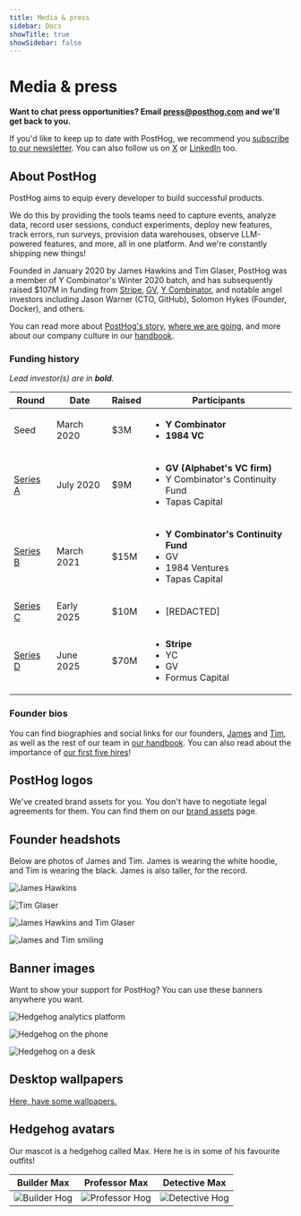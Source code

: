 ```yaml
---
title: Media & press
sidebar: Docs
showTitle: true
showSidebar: false
---
```


# Media & press

**Want to chat press opportunities? Email [press@posthog.com](mailto:press@posthog.com) and we'll get back to you.**

If you'd like to keep up to date with PostHog, we recommend you [subscribe to our newsletter](https://newsletter.posthog.com/subscribe). You can also follow us on [X](https://x.com/posthog) or [LinkedIn](https://www.linkedin.com/company/posthog) too.

## About PostHog

PostHog aims to equip every developer to build successful products.

We do this by providing the tools teams need to capture events, analyze data, record user sessions, conduct experiments, deploy new features, track errors, run surveys, provision data warehouses, observe LLM-powered features, and more, all in one platform. And we're constantly shipping new things!

Founded in January 2020 by James Hawkins and Tim Glaser, PostHog was a member of Y Combinator's Winter 2020 batch, and has subsequently raised $107M in funding from [Stripe](https://stripe.com/), [GV](https://www.gv.com/), [Y Combinator](https://www.ycombinator.com/), and notable angel investors including Jason Warner (CTO, GitHub), Solomon Hykes (Founder, Docker), and others.

You can read more about [PostHog's story](/handbook/story), [where we are going](/handbook/future), and more about our company culture in our [handbook](/handbook).

### Funding history

_Lead investor(s) are in **bold**._

| Round                                                         | Date       | Raised | Participants                                                                                                                          |
| ------------------------------------------------------------- | ---------- | ------ | ------------------------------------------------------------------------------------------------------------------------------------- |
| Seed                                                          | March 2020 | $3M    | <ul class="my-0"><li><strong>Y Combinator</strong></li><li><strong>1984 VC</strong></li></ul>                                         |
| [Series A](/blog/posthog-announces-9-million-dollar-series-A) | July 2020  | $9M    | <ul class="my-0"><li><strong>GV (Alphabet's VC firm)</strong></li><li>Y Combinator's Continuity Fund</li><li>Tapas Capital</li></ul>  |
| [Series B](/blog/15-million-series-b)                         | March 2021 | $15M   | <ul class="my-0"><li><strong>Y Combinator's Continuity Fund</strong></li><li>GV</li><li>1984 Ventures</li><li>Tapas Capital</li></ul> |
| [Series C](/blog/series-d#what-about-the-series-c)            | Early 2025 | $10M   | <ul class="my-0"><li>[REDACTED]</li></ul>                                                                                             |
| [Series D](/blog/series-d)                                    | June 2025  | $70M   | <ul class="my-0"><li><strong>Stripe</strong></li><li>YC</li><li>GV</li><li>Formus Capital</li></ul>                                   |

### Founder bios

You can find biographies and social links for our founders, [James](/community/profiles/27732) and [Tim](/community/profiles/27730), as well as the rest of our team in [our handbook](/people). You can also read about the importance of [our first five hires](/blog/posthog-first-five)!

## PostHog logos

We've created brand assets for you. You don't have to negotiate legal agreements for them. You can find them on our [brand assets](/handbook/company/brand-assets) page.

## Founder headshots

Below are photos of James and Tim. James is wearing the white hoodie, and Tim is wearing the black. James is also taller, for the record.

![James Hawkins](https://res.cloudinary.com/dmukukwp6/image/upload/v1719914494/posthog.com/contents/DSC06385_1.jpg)

![Tim Glaser](https://res.cloudinary.com/dmukukwp6/image/upload/v1719914505/posthog.com/contents/DSC07325_1.jpg)

![James Hawkins and Tim Glaser](https://res.cloudinary.com/dmukukwp6/image/upload/v1719914504/posthog.com/contents/DSC05933_1.jpg)

![James and Tim smiling](https://res.cloudinary.com/dmukukwp6/image/upload/v1719915166/posthog.com/contents/DSC05980_2.jpg)

## Banner images

Want to show your support for PostHog? You can use these banners anywhere you want.

![Hedgehog analytics platform](https://res.cloudinary.com/dmukukwp6/image/upload/v1710055416/posthog.com/contents/images/blog/using-posthog/posthog-features.jpg)

![Hedgehog on the phone](https://res.cloudinary.com/dmukukwp6/image/upload/v1710055416/posthog.com/contents/images/blog/posthog-array-blog.png)

![Hedgehog on a desk](https://res.cloudinary.com/dmukukwp6/image/upload/v1710055416/posthog.com/contents/images/blog/posthog-ceo-diary-blog.png)

## Desktop wallpapers

[Here, have some wallpapers.](/blog/posthog-wallpapers)

## Hedgehog avatars

Our mascot is a hedgehog called Max. Here he is in some of his favourite outfits!

|                                                                        Builder Max                                                                        |                                                                         Professor Max                                                                         |                                                                         Detective Max                                                                         |
| :-------------------------------------------------------------------------------------------------------------------------------------------------------: | :-----------------------------------------------------------------------------------------------------------------------------------------------------------: | :-----------------------------------------------------------------------------------------------------------------------------------------------------------: |
| ![Builder Hog](https://res.cloudinary.com/dmukukwp6/image/upload/v1710055416/posthog.com/contents/images/media/social-media-headers/hogs/builder_hog.png) | ![Professor Hog](https://res.cloudinary.com/dmukukwp6/image/upload/v1710055416/posthog.com/contents/images/media/social-media-headers/hogs/professor_hog.png) | ![Detective Hog](https://res.cloudinary.com/dmukukwp6/image/upload/v1710055416/posthog.com/contents/images/media/social-media-headers/hogs/detective_hog.png) |
